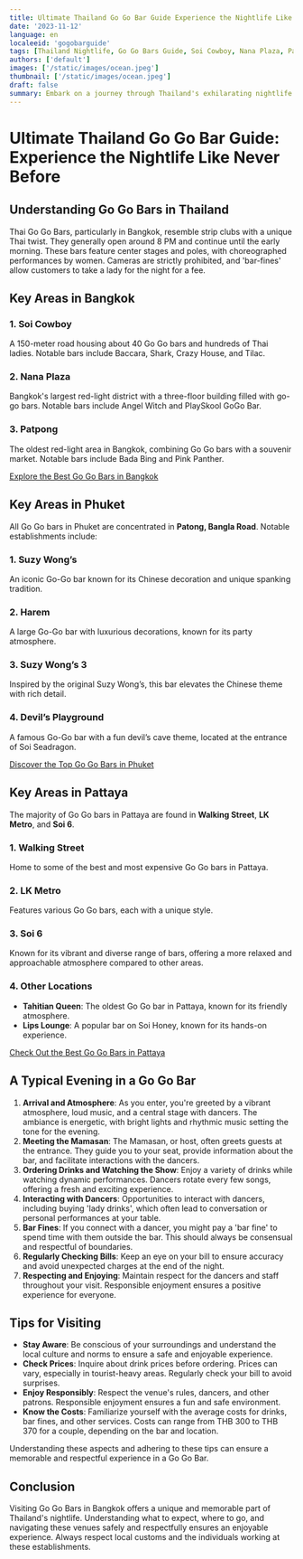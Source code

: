 ```yaml
---
title: Ultimate Thailand Go Go Bar Guide Experience the Nightlife Like Never Before
date: '2023-11-12'
language: en
localeeid: 'gogobarguide'
tags: [Thailand Nightlife, Go Go Bars Guide, Soi Cowboy, Nana Plaza, Patpong, Phuket Bars, Pattaya Nightlife, Chiang Mai Entertainment, Thai Entertainment, Bangkok Bars, Thailand Travel, Nightlife Adventures, Adult Entertainment Thailand]
authors: ['default']
images: ['/static/images/ocean.jpeg']
thumbnail: ['/static/images/ocean.jpeg']
draft: false
summary: Embark on a journey through Thailand's exhilarating nightlife with our Ultimate Go Go Bar Guide. Explore the best of Soi Cowboy, Nana Plaza, and Patpong, learn the secrets of navigating the vibrant scene, and gain insider tips to make your Thai nightlife adventure truly unforgettable. Ideal for first-timers, this guide is your key to the most thrilling and authentic Go Go Bar experiences across Thailand.
---
```


# Ultimate Thailand Go Go Bar Guide: Experience the Nightlife Like Never Before

## Understanding Go Go Bars in Thailand

Thai Go Go Bars, particularly in Bangkok, resemble strip clubs with a unique Thai twist. They generally open around 8 PM and continue until the early morning. These bars feature center stages and poles, with choreographed performances by women. Cameras are strictly prohibited, and 'bar-fines' allow customers to take a lady for the night for a fee.

## Key Areas in Bangkok

### 1. Soi Cowboy
A 150-meter road housing about 40 Go Go bars and hundreds of Thai ladies. Notable bars include Baccara, Shark, Crazy House, and Tilac.

### 2. Nana Plaza
Bangkok's largest red-light district with a three-floor building filled with go-go bars. Notable bars include Angel Witch and PlaySkool GoGo Bar.

### 3. Patpong
The oldest red-light area in Bangkok, combining Go Go bars with a souvenir market. Notable bars include Bada Bing and Pink Panther.

[Explore the Best Go Go Bars in Bangkok](#)

## Key Areas in Phuket
All Go Go bars in Phuket are concentrated in **Patong, Bangla Road**. Notable establishments include:

### 1. Suzy Wong’s
An iconic Go-Go bar known for its Chinese decoration and unique spanking tradition.

### 2. Harem
A large Go-Go bar with luxurious decorations, known for its party atmosphere.

### 3. Suzy Wong’s 3
Inspired by the original Suzy Wong’s, this bar elevates the Chinese theme with rich detail.

### 4. Devil’s Playground
A famous Go-Go bar with a fun devil’s cave theme, located at the entrance of Soi Seadragon.

[Discover the Top Go Go Bars in Phuket](#)

## Key Areas in Pattaya
The majority of Go Go bars in Pattaya are found in **Walking Street**, **LK Metro**, and **Soi 6**.

### 1. Walking Street
Home to some of the best and most expensive Go Go bars in Pattaya.

### 2. LK Metro
Features various Go Go bars, each with a unique style.

### 3. Soi 6
Known for its vibrant and diverse range of bars, offering a more relaxed and approachable atmosphere compared to other areas.

### 4. Other Locations
   - **Tahitian Queen**: The oldest Go Go bar in Pattaya, known for its friendly atmosphere.
   - **Lips Lounge**: A popular bar on Soi Honey, known for its hands-on experience.

[Check Out the Best Go Go Bars in Pattaya](#)

## A Typical Evening in a Go Go Bar

1. **Arrival and Atmosphere**: As you enter, you're greeted by a vibrant atmosphere, loud music, and a central stage with dancers. The ambiance is energetic, with bright lights and rhythmic music setting the tone for the evening.
2. **Meeting the Mamasan**: The Mamasan, or host, often greets guests at the entrance. They guide you to your seat, provide information about the bar, and facilitate interactions with the dancers.
3. **Ordering Drinks and Watching the Show**: Enjoy a variety of drinks while watching dynamic performances. Dancers rotate every few songs, offering a fresh and exciting experience.
4. **Interacting with Dancers**: Opportunities to interact with dancers, including buying 'lady drinks', which often lead to conversation or personal performances at your table.
5. **Bar Fines**: If you connect with a dancer, you might pay a 'bar fine' to spend time with them outside the bar. This should always be consensual and respectful of boundaries.
6. **Regularly Checking Bills**: Keep an eye on your bill to ensure accuracy and avoid unexpected charges at the end of the night.
7. **Respecting and Enjoying**: Maintain respect for the dancers and staff throughout your visit. Responsible enjoyment ensures a positive experience for everyone.

## Tips for Visiting

- **Stay Aware**: Be conscious of your surroundings and understand the local culture and norms to ensure a safe and enjoyable experience.
- **Check Prices**: Inquire about drink prices before ordering. Prices can vary, especially in tourist-heavy areas. Regularly check your bill to avoid surprises.
- **Enjoy Responsibly**: Respect the venue's rules, dancers, and other patrons. Responsible enjoyment ensures a fun and safe environment.
- **Know the Costs**: Familiarize yourself with the average costs for drinks, bar fines, and other services. Costs can range from THB 300 to THB 370 for a couple, depending on the bar and location.

Understanding these aspects and adhering to these tips can ensure a memorable and respectful experience in a Go Go Bar.

## Conclusion

Visiting Go Go Bars in Bangkok offers a unique and memorable part of Thailand's nightlife. Understanding what to expect, where to go, and navigating these venues safely and respectfully ensures an enjoyable experience. Always respect local customs and the individuals working at these establishments.
